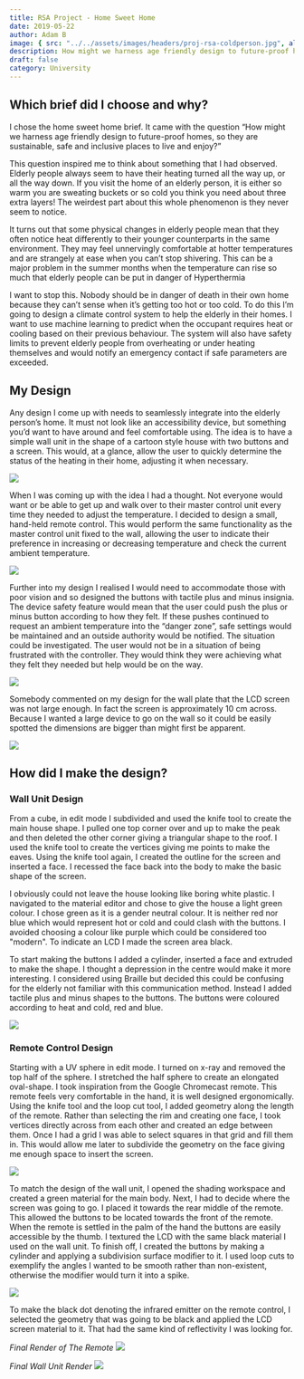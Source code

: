 ```yaml
---
title: RSA Project - Home Sweet Home
date: 2019-05-22
author: Adam B
image: { src: "../../assets/images/headers/proj-rsa-coldperson.jpg", alt: "A picture of cold person" }
description: How might we harness age friendly design to future-proof homes, so they are sustainable, safe and inclusive places to live and enjoy?
draft: false
category: University
---
```



<p style="text-align: center;">
  <i>
    <Link href="https://link.lerndmina.dev/cj1gg" text={`Image from Shutterstock "Paramedic rescues an elderly person in distress..."`} />
  </i>
</p>

## Which brief did I choose and why?

I chose the home sweet home brief. It came with the question “How might we harness age friendly design to future-proof homes, so they are sustainable, safe and inclusive places to live and enjoy?”

This question inspired me to think about something that I had observed. Elderly people always seem to have their heating turned all the way up, or all the way down. If you visit the home of an elderly person, it is either so warm you are sweating buckets or so cold you think you need about three extra layers! The weirdest part about this whole phenomenon is they never seem to notice.

It turns out that some physical changes in elderly people mean that they often notice heat differently to their younger counterparts in the same environment. They may feel unnervingly comfortable at hotter temperatures and are strangely at ease when you can’t stop shivering. This can be a major problem in the summer months when the temperature can rise so much that elderly people can be put in danger of Hyperthermia

I want to stop this. Nobody should be in danger of death in their own home because they can’t sense when it’s getting too hot or too cold. To do this I’m going to design a climate control system to help the elderly in their homes. I want to use machine learning to predict when the occupant requires heat or cooling based on their previous behaviour. The system will also have safety limits to prevent elderly people from overheating or under heating themselves and would notify an emergency contact if safe parameters are exceeded.

## My Design

Any design I come up with needs to seamlessly integrate into the elderly person’s home. It must not look like an accessibility device, but something you’d want to have around and feel comfortable using. The idea is to have a simple wall unit in the shape of a cartoon style house with two buttons and a screen. This would, at a glance, allow the user to quickly determine the status of the heating in their home, adjusting it when necessary.

![](/assets/images/posts/rsa-proj/proj-rsa-mainuinit1-min.png)

When I was coming up with the idea I had a thought. Not everyone would want or be able to get up and walk over to their master control unit every time they needed to adjust the temperature. I decided to design a small, hand-held remote control. This would perform the same functionality as the master control unit fixed to the wall, allowing the user to indicate their preference in increasing or decreasing temperature and check the current ambient temperature.

![](/assets/images/posts/rsa-proj/proj-rsa-remote1-min.png)

Further into my design I realised I would need to accommodate those with poor vision and so designed the buttons with tactile plus and minus insignia. The device safety feature would mean that the user could push the plus or minus button according to how they felt. If these pushes continued to request an ambient temperature into the “danger zone”, safe settings would be maintained and an outside authority would be notified. The situation could be investigated. The user would not be in a situation of being frustrated with the controller. They would think they were achieving what they felt they needed but help would be on the way.

![](/assets/images/posts/rsa-proj/proj-rsa-remote2buttons-min.png)

Somebody commented on my design for the wall plate that the LCD screen was not large enough. In fact the screen is approximately 10 cm across. Because I wanted a large device to go on the wall so it could be easily spotted the dimensions are bigger than might first be apparent.

![](/assets/images/posts/rsa-proj/proj-rsa-mainuinit2-min.png)

## How did I make the design?

### Wall Unit Design

From a cube, in edit mode I subdivided and used the knife tool to create the main house shape. I pulled one top corner over and up to make the peak and then deleted the other corner giving a triangular shape to the roof. I used the knife tool to create the vertices giving me points to make the eaves. Using the knife tool again, I created the outline for the screen and inserted a face. I recessed the face back into the body to make the basic shape of the screen.

I obviously could not leave the house looking like boring white plastic. I navigated to the material editor and chose to give the house a light green colour. I chose green as it is a gender neutral colour. It is neither red nor blue which would represent hot or cold and could clash with the buttons. I avoided choosing a colour like purple which could be considered too "modern". To indicate an LCD I made the screen area black.

To start making the buttons I added a cylinder, inserted a face and extruded to make the shape. I thought a depression in the centre would make it more interesting. I considered using Braille but decided this could be confusing for the elderly not familiar with this communication method. Instead I added tactile plus and minus shapes to the buttons. The buttons were coloured according to heat and cold, red and blue.

![](/assets/images/posts/rsa-proj/proj-rsa-house-edit.png)

### Remote Control Design

Starting with a UV sphere in edit mode. I turned on x-ray and removed the top half of the sphere. I stretched the half sphere to create an elongated oval-shape. I took inspiration from the Google Chromecast remote. This remote feels very comfortable in the hand, it is well designed ergonomically. Using the knife tool and the loop cut tool, I added geometry along the length of the remote. Rather than selecting the rim and creating one face, I took vertices directly across from each other and created an edge between them. Once I had a grid I was able to select squares in that grid and fill them in. This would allow me later to subdivide the geometry on the face giving me enough space to insert the screen.

![](/assets/images/posts/rsa-proj/proj-rsa-remote-geo.png)

To match the design of the wall unit, I opened the shading workspace and created a green material for the main body. Next, I had to decide where the screen was going to go. I placed it towards the rear middle of the remote. This allowed the buttons to be located towards the front of the remote. When the remote is settled in the palm of the hand the buttons are easily accessible by the thumb. I textured the LCD with the same black material I used on the wall unit. To finish off, I created the buttons by making a cylinder and applying a subdivision surface modifier to it. I used loop cuts to exemplify the angles I wanted to be smooth rather than non-existent, otherwise the modifier would turn it into a spike.

![](/assets/images/posts/rsa-proj/proj-rsa-remote-button.png)

To make the black dot denoting the infrared emitter on the remote control, I selected the geometry that was going to be black and applied the LCD screen material to it. That had the same kind of reflectivity I was looking for.

_Final Render of The Remote_
![](/assets/images/posts/rsa-proj/remote-final.png)

_Final Wall Unit Render_
![](/assets/images/posts/rsa-proj/house-final.png)
